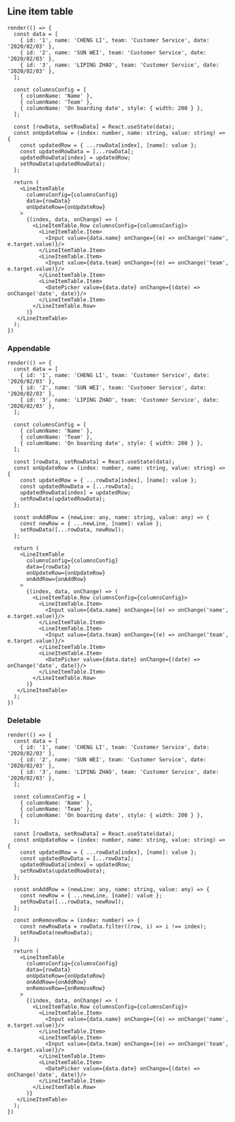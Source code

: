 
<Meta title="Components/Collection/Line Item Table" />

## Line item table

```tsx live expanded
render(() => {
  const data = [
    { id: '1', name: 'CHENG LI', team: 'Customer Service', date: '2020/02/03' },
    { id: '2', name: 'SUN WEI', team: 'Customer Service', date: '2020/02/03' },
    { id: '3', name: 'LIPING ZHAO', team: 'Customer Service', date: '2020/02/03' },
  ];

  const columnsConfig = [
    { columnName: 'Name' },
    { columnName: 'Team' },
    { columnName: 'On boarding date', style: { width: 200 } },
  ];

  const [rowData, setRowData] = React.useState(data);
  const onUpdateRow = (index: number, name: string, value: string) => {
    const updatedRow = { ...rowData[index], [name]: value };
    const updatedRowData = [...rowData];
    updatedRowData[index] = updatedRow;
    setRowData(updatedRowData);
  };

  return (
    <LineItemTable
      columnsConfig={columnsConfig}
      data={rowData}
      onUpdateRow={onUpdateRow}
    >
      {(index, data, onChange) => (
        <LineItemTable.Row columnsConfig={columnsConfig}>
          <LineItemTable.Item>
            <Input value={data.name} onChange={(e) => onChange('name', e.target.value)}/>
          </LineItemTable.Item>
          <LineItemTable.Item>
            <Input value={data.team} onChange={(e) => onChange('team', e.target.value)}/>
          </LineItemTable.Item>
          <LineItemTable.Item>
            <DatePicker value={data.date} onChange={(date) => onChange('date', date)}/>
          </LineItemTable.Item>
        </LineItemTable.Row>
      )}
   </LineItemTable>
  );
})
```

### Appendable
```tsx live
render(() => {
  const data = [
    { id: '1', name: 'CHENG LI', team: 'Customer Service', date: '2020/02/03' },
    { id: '2', name: 'SUN WEI', team: 'Customer Service', date: '2020/02/03' },
    { id: '3', name: 'LIPING ZHAO', team: 'Customer Service', date: '2020/02/03' },
  ];

  const columnsConfig = [
    { columnName: 'Name' },
    { columnName: 'Team' },
    { columnName: 'On boarding date', style: { width: 200 } },
  ];

  const [rowData, setRowData] = React.useState(data);
  const onUpdateRow = (index: number, name: string, value: string) => {
    const updatedRow = { ...rowData[index], [name]: value };
    const updatedRowData = [...rowData];
    updatedRowData[index] = updatedRow;
    setRowData(updatedRowData);
  };

  const onAddRow = (newLine: any, name: string, value: any) => {
    const newRow = { ...newLine, [name]: value };
    setRowData([...rowData, newRow]);
  };

  return (
    <LineItemTable
      columnsConfig={columnsConfig}
      data={rowData}
      onUpdateRow={onUpdateRow}
      onAddRow={onAddRow}
    >
      {(index, data, onChange) => (
        <LineItemTable.Row columnsConfig={columnsConfig}>
          <LineItemTable.Item>
            <Input value={data.name} onChange={(e) => onChange('name', e.target.value)}/>
          </LineItemTable.Item>
          <LineItemTable.Item>
            <Input value={data.team} onChange={(e) => onChange('team', e.target.value)}/>
          </LineItemTable.Item>
          <LineItemTable.Item>
            <DatePicker value={data.date} onChange={(date) => onChange('date', date)}/>
          </LineItemTable.Item>
        </LineItemTable.Row>
      )}
   </LineItemTable>
  );
})
```

### Deletable
```tsx live
render(() => {
  const data = [
    { id: '1', name: 'CHENG LI', team: 'Customer Service', date: '2020/02/03' },
    { id: '2', name: 'SUN WEI', team: 'Customer Service', date: '2020/02/03' },
    { id: '3', name: 'LIPING ZHAO', team: 'Customer Service', date: '2020/02/03' },
  ];

  const columnsConfig = [
    { columnName: 'Name' },
    { columnName: 'Team' },
    { columnName: 'On boarding date', style: { width: 200 } },
  ];

  const [rowData, setRowData] = React.useState(data);
  const onUpdateRow = (index: number, name: string, value: string) => {
    const updatedRow = { ...rowData[index], [name]: value };
    const updatedRowData = [...rowData];
    updatedRowData[index] = updatedRow;
    setRowData(updatedRowData);
  };

  const onAddRow = (newLine: any, name: string, value: any) => {
    const newRow = { ...newLine, [name]: value };
    setRowData([...rowData, newRow]);
  };

  const onRemoveRow = (index: number) => {
    const newRowData = rowData.filter((row, i) => i !== index);
    setRowData(newRowData);
  };

  return (
    <LineItemTable
      columnsConfig={columnsConfig}
      data={rowData}
      onUpdateRow={onUpdateRow}
      onAddRow={onAddRow}
      onRemoveRow={onRemoveRow}
    >
      {(index, data, onChange) => (
        <LineItemTable.Row columnsConfig={columnsConfig}>
          <LineItemTable.Item>
            <Input value={data.name} onChange={(e) => onChange('name', e.target.value)}/>
          </LineItemTable.Item>
          <LineItemTable.Item>
            <Input value={data.team} onChange={(e) => onChange('team', e.target.value)}/>
          </LineItemTable.Item>
          <LineItemTable.Item>
            <DatePicker value={data.date} onChange={(date) => onChange('date', date)}/>
          </LineItemTable.Item>
        </LineItemTable.Row>
      )}
   </LineItemTable>
  );
})
```


<ArgsTable of={LineItemTable} />
